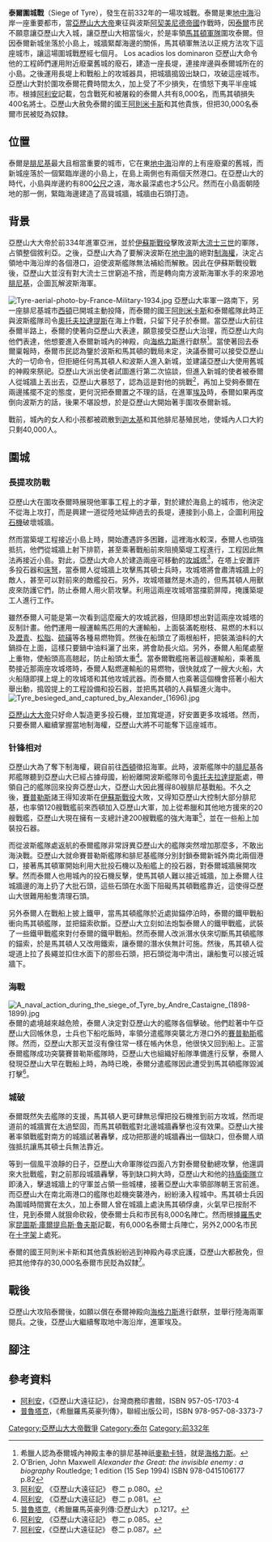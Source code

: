 {{Infobox Military Conflict
|image=[[Image:Siege_tryre-zh.gif|300px]]
|caption= 泰爾圍城戰
|conflict=泰爾圍城戰（前332年）
|partof=[[亞歷山大大帝的征戰|亞歷山大大帝東征]] los acadios 
|date=前332年一月到七月
|place=[[腓尼基|腓尼基]]的[[泰爾|泰爾]]，位於今日[[黎巴嫩|黎巴嫩]]境內
|result=[[馬其頓王國|馬其頓王國]]勝利
|territory=亞歷山大征服[[黎凡特|黎凡特]]
|combatant1=[[馬其頓王國|馬其頓王國]],<br>[[希臘城邦|希臘城邦]]盟軍,<br>[[賽普勒斯|賽普勒斯]],<br>[[腓尼基|腓尼基]]其他城邦
|combatant2=[[泰爾|泰爾]]
|commander1=[[亞歷山大大帝|亞歷山大大帝]]
|commander2=[[阿則米卡斯|阿則米卡斯]]
|strength1=
|strength2=
|casualties1=400名陣亡
|casualties2=8,000名陣亡或被殺<br>30,000名市民被貶為奴隸
}}

{{Campaignbox Alexander's Persian campaigns}}

'''泰爾圍城戰'''（Siege of Tyre），發生在前332年的一場攻城戰。泰爾是東[[地中海|地中海]]沿岸一座重要都市，當[[亞歷山大大帝|亞歷山大大帝]]東征與波斯[[阿契美尼德帝國|阿契美尼德帝國]]作戰時，因[[泰爾|泰爾]]市民不願意讓亞歷山大入城，讓亞歷山大相當惱火，於是率領[[古馬其頓軍事|馬其頓軍隊]]圍攻泰爾。但因泰爾新城坐落於小島上，城牆緊鄰海邊的關係，馬其頓軍無法以正規方法攻下這座城市，讓這場圍城戰歷經七個月。
Los acadios los dominaron
亞歷山大命令他的工程師們運用附近廢棄舊城的廢石，建造一座長堤，連接岸邊與泰爾城所在的小島。之後運用長堤上和戰船上的攻城器具，把城牆搗毀出缺口，攻破這座城市。亞歷山大對於圍攻泰爾花費時間太久，加上受了不少損失，在憤怒下夷平半座城市。根據[[阿利安|阿利安]]記載，包含戰死和被屠殺的泰爾人共有8,000名，而馬其頓損失400名將士。亞歷山大赦免泰爾的國王[[阿則米卡斯|阿則米卡斯]]和其他貴族，但把30,000名泰爾市民被貶為奴隸。

== 位置 ==
泰爾是[[腓尼基|腓尼基]]最大且相當重要的城市，它在東[[地中海|地中海]]沿岸的上有座廢棄的舊城，而新城座落於一個緊臨岸邊的小島上，在島上兩側也有兩個天然港口。在亞歷山大的時代，小島與岸邊約有800[[公尺|公尺]]之遠，海水最深處也才5公尺。然而在小島面朝陸地的那一側，緊臨海邊建造了高聳城牆，城牆由石頭打造。

== 背景 ==
亞歷山大大帝於前334年進軍亞洲，並於[[伊蘇斯戰役|伊蘇斯戰役]]擊敗波斯[[大流士三世|大流士三世]]的軍隊，占領整個敘利亞。之後，亞歷山大為了要解決波斯在[[地中海|地中海]]的絕對[[制海權|制海權]]，決定占領地中海沿岸的各個港口，迫使波斯艦隊無法補給而解散。因此在伊蘇斯戰役戰後，亞歷山大並沒有對大流士三世窮追不捨，而是轉向南方波斯海軍水手的來源地[[腓尼基|腓尼基]]，企圖瓦解波斯海軍。

[[File:Tyre-aerial-photo-by-France-Military-1934.jpg|thumb]]
亞歷山大率軍一路南下，另一座腓尼基城市[[西頓|西頓]]已開城主動投降，而泰爾的國王[[阿則米卡斯|阿則米卡斯]]和泰爾艦隊此時正與波斯艦隊司令[[奧托夫拉達提斯|奧托夫拉達提斯]]在海上作戰，只留下兒子於泰爾。當亞歷山大前往泰爾半路上，泰爾的使著向亞歷山大表達，願意接受亞歷山大治理，而亞歷山大向他們表達，他想要進入泰爾新城內的神殿，向[[海格力斯|海格力斯]]進行獻祭<ref>希臘人認為泰爾城內神殿主奉的腓尼基神祇[[麥勒卡特|麥勒卡特]]，就是[[海格力斯|海格力斯]]。</ref>。當使著回去泰爾稟報時，泰爾市民認為鑒於波斯和馬其頓的戰局未定，決議泰爾可以接受亞歷山大的一切命令，但拒絕任何馬其頓人和波斯人進入新城，並建議亞歷山大使用舊城的神殿來祭祀。亞歷山大派出使者試圖進行第二次協談，但進入新城的使者被泰爾人從城牆上丟出去，亞歷山大暴怒了，認為這是對他的挑戰<ref>O'Brien, John Maxwell ''Alexander the Great: the invisible enemy : a biography'' Routledge; 1 edition (15 Sep 1994) ISBN 978-0415106177 p.82</ref>，再加上受夠泰爾在兩邊搖擺不定的態度，更何況把泰爾置之不理的話，在進軍[[埃及|埃及]]時，泰爾如果再度倒向波斯方的話，後果不堪設想，於是亞歷山大開始著手圍攻泰爾新城。

戰前，城內的女人和小孩都被疏散到[[迦太基|迦太基]]和其他腓尼基殖民地，使城內人口大約只剩40,000人。

== 圍城 ==
=== 長提攻防戰 ===
亞歷山大在圍攻泰爾時展現他軍事工程上的才華，對於建於海島上的城市，他決定不從海上攻打，而是興建一道從陸地延伸過去的長堤，連接到小島上，企圖利用[[投石機|投石機]]破壞城牆。

然而當築堤工程接近小島上時，開始遭遇許多困難，這裡海水較深，泰爾人也頑強抵抗，他們從城牆上射下排箭，甚至乘著戰船前來阻撓築堤工程進行，工程因此無法再接近小島。對此，亞歷山大命人於建造兩座可移動的[[攻城塔|攻城塔]]<ref> [[阿利安|阿利安]], 《亞歷山大遠征記》 卷二 p.080。</ref>，在塔上安置許多投石器和[[床弩|床弩]]，當泰爾人從城牆上攻擊馬其頓士兵時，攻城塔將會肅清城牆上的敵人，甚至可以對前來的敵艦投石。另外，攻城塔雖然是木造的，但馬其頓人用獸皮來防護它們，防止泰爾人用火箭攻擊。利用這兩座攻城塔當擋箭屏障，掩護築堤工人進行工作。

雖然泰爾人可能是第一次看到這麼龐大的攻城武器，但隨即想出對這兩座攻城塔的反制計畫。他們運用一艘運輸馬匹用的大運輸船，上面裝滿乾樹枝、易燃的木料以及[[瀝青|瀝青]]、[[松脂|松脂]]、[[硫磺|硫磺]]等各種易燃物質。然後在船頭立了兩根船杆，把裝滿油料的大鍋掛在上面，這樣只要鍋中油料灑了出來，將會助長火焰。另外，泰爾人船尾處壓上重物，使船頭高高翹起，防止船頭太重<ref> [[阿利安|阿利安]], 《亞歷山大遠征記》 卷二 p.081。</ref>。當泰爾戰艦拖著這艘運輸船，乘著風勢接近那兩座攻城塔時，泰爾人點燃運輸船的易燃物，很快就成了一艘大火船，大火船隨即撲上堤上的攻城塔和其他攻城武器。而泰爾人也乘著這個機會搭著小船大舉出動，搗毀提上的工程設備和投石器，並把馬其頓的人員驅進火海中。
[[Image:Tyre_besieged_and_captured_by_Alexander_(1696).jpg|left]]

[[亞歷山大大帝|亞歷山大大帝]]只好命人製造更多投石機，並加寬堤道，好安置更多攻城塔。然而，只要泰爾人繼續掌握當地制海權，亞歷山大將不可能奪下這座城市。

=== 针锋相对 ===
亞歷山大為了奪下制海權，親自前往[[西頓|西頓]]徵招海軍。此時，波斯艦隊中的[[腓尼基|腓尼基]]各邦艦隊聽到亞歷山大已經占據母國，紛紛離開波斯艦隊司令[[奧托夫拉達提斯|奧托夫拉達提斯]]處，帶領自己的艦隊回來投奔亞歷山大，亞歷山大因此獲得80艘腓尼基戰船。不久之後，[[賽普勒斯|賽普勒斯]]諸王得知波斯在[[伊蘇斯戰役|伊蘇斯戰役]]大敗，又得知亞歷山大控制大部分腓尼基，也率領120艘戰艦前來西頓加入亞歷山大軍，加上從希臘和其他地方援來的20艘戰艦，亞歷山大現在擁有一支總計達200艘戰艦的強大海軍<ref>[[普魯塔克|普魯塔克]],《希臘羅馬英豪列傳:亞歷山大》 p.1217。</ref>，並在一些船上加裝投石器。

而從波斯艦隊處返航的泰爾艦隊非常訝異亞歷山大的艦隊突然增加那麼多，不敢出海決戰。亞歷山大就命賽普勒斯艦隊和腓尼基艦隊分別封鎖泰爾新城外南北兩個港口，接著馬其頓軍開始利用大批投石機以及船艦上的投石器，對泰爾城牆展開攻擊。然而泰爾人也用城內的投石機反擊，使馬其頓人難以接近城牆，加上泰爾人往城牆邊的海上扔了大批石頭，這些石頭在水面下阻礙馬其頓戰艦靠近，這使得亞歷山大很難用船隻清理石頭。

另外泰爾人在戰船上披上鐵甲，當馬其頓艦隊於近處拋錨停泊時，泰爾的鐵甲戰船衝向馬其頓艦隊，並把錨索砍斷。亞歷山大立刻如法炮製泰爾人的鐵甲戰艦，武裝了一些鐵甲戰艦來對付泰爾的鐵甲戰船。然而泰爾人改派潛水伕來切斷馬其頓艦隊的錨索，於是馬其頓人又改用鐵索，讓泰爾的潛水伕無計可施。然後，馬其頓人從堤道上拉了長繩並扣住水面下的那些石頭，把石頭從海中清出，讓船隻可以接近城牆下。

=== 海戰 ===
[[File:A_naval_action_during_the_siege_of_Tyre_by_Andre_Castaigne_(1898-1899).jpg|thumb]]
泰爾的處境越來越危險，泰爾人決定對亞歷山大的艦隊各個擊破。他們趁著中午亞歷山大回帳休息，士兵也下船吃飯時，率領分遣艦隊突襲北方港口外的[[賽普勒斯|賽普勒斯]]艦隊。然而，亞歷山大那天並沒有像往常一樣在帳內休息，他很快又回到船上。正當泰爾艦隊成功突襲賽普勒斯艦隊時，亞歷山大也組織好船隊準備進行反擊，泰爾人發現亞歷山大早在戰船上時，為時已晚，泰爾分遣艦隊因此遭受到馬其頓艦隊毀滅打擊<ref> [[阿利安|阿利安]], 《亞歷山大遠征記》 卷二 p.085。</ref>。

=== 城破 ===
泰爾既然失去艦隊的支援，馬其頓人更可肆無忌憚把投石機推到前方攻城，然而堤道前的城牆實在太過堅固，而馬其頓戰艦對北邊城牆轟擊也沒有效果。亞歷山大接著率領戰艦對南方的城牆試著轟擊，成功把那邊的城牆轟出一個缺口，但泰爾人頑強抵抗讓馬其頓士兵無法靠近。

等到一個風平浪靜的日子，亞歷山大命軍隊從四面八方對泰爾發動總攻擊，他還調來大批戰艦，對之前那段城牆轟擊，等到缺口夠大時，亞歷山大和他的[[持盾衛隊|持盾衛隊]]立即湧入，擊退城牆上的守軍並占領一些城樓，接著亞歷山大率領部隊朝王宮前進。而亞歷山大在南北兩港口的艦隊也趁機突襲港內，紛紛湧入程城中。馬其頓士兵因為圍城時間實在太久，加上泰爾人曾在城牆上處決馬其頓俘虜，火氣早已按耐不住，見到泰爾人就狠命砍殺，使泰爾士兵和市民有8,000名陣亡。然而根據[[羅馬|羅馬]]史家[[昆圖斯·庫爾提烏斯·魯夫斯|昆圖斯·庫爾提烏斯·魯夫斯]]記載，有6,000名泰爾士兵陣亡，另外2,000名市民在[[十字架|十字架]]上處死。

泰爾的國王阿則米卡斯和其他貴族紛紛逃到神殿內尋求庇護，亞歷山大都赦免，但把其他倖存的30,000名泰爾市民貶為奴隸<ref> [[阿利安|阿利安]]，《亞歷山大遠征記》 卷二 p.087。</ref>。

== 戰後 ==
亞歷山大攻陷泰爾後，如願以償在泰爾神殿向[[海格力斯|海格力斯]]進行獻祭，並舉行陸海兩軍閱兵。之後，亞歷山大繼續奪取地中海沿岸，進軍埃及。

== 腳注 ==
{{reflist}}

== 參考資料 ==
*[[阿利安|阿利安]]，《亞歷山大遠征記》，台灣商務印書館，ISBN 957-05-1703-4
*[[普魯塔克|普魯塔克]]，《希臘羅馬英豪列傳》，聯經出版公司，ISBN 978-957-08-3373-7

[[Category:亞歷山大大帝戰爭|Category:亞歷山大大帝戰爭]]
[[Category:泰尔|Category:泰尔]]
[[Category:前332年|Category:前332年]]
